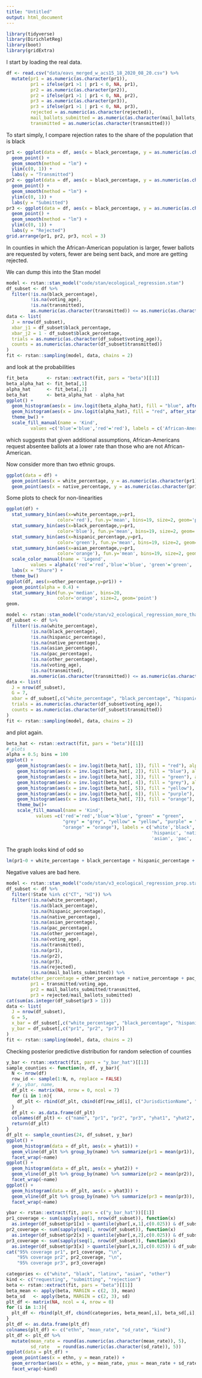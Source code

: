 ```yaml
---
title: "Untitled"
output: html_document
---
```


```r
library(tidyverse)
library(DirichletReg)
library(boot)
library(gridExtra)
```

I start by loading the real data.

```r
df <- read.csv("data/eavs_merged_w_acs15_18_2020_08_20.csv") %>%
  mutate(pr1 = as.numeric(as.character(pr1)),
         pr1 = ifelse(pr1 >1 | pr1 < 0, NA, pr1),
         pr2 = as.numeric(as.character(pr2)),
         pr2 = ifelse(pr1 >1 | pr1 < 0, NA, pr2),
         pr3 = as.numeric(as.character(pr3)),
         pr3 = ifelse(pr1 >1 | pr1 < 0, NA, pr3),
         rejected = as.numeric(as.character(rejected)),
         mail_ballots_submitted = as.numeric(as.character(mail_ballots_submitted)),
         transmitted = as.numeric(as.character(transmitted)))
```

To start simply, I compare rejection rates to the share of the population that is black

```r
pr1 <- ggplot(data = df, aes(x = black_percentage, y = as.numeric(as.character(pr1)))) + 
  geom_point() +
  geom_smooth(method = "lm") +
  ylim(c(0, 1)) +
  labs(y = "Transmitted")
pr2 <- ggplot(data = df, aes(x = black_percentage, y = as.numeric(as.character(pr2)))) + 
  geom_point() +
  geom_smooth(method = "lm") +
  ylim(c(0, 1)) +
  labs(y = "Submitted")
pr3 <- ggplot(data = df, aes(x = black_percentage, y = as.numeric(as.character(pr3)))) + 
  geom_point() +
  geom_smooth(method = "lm") +
  ylim(c(0, 1)) +
  labs(y = "Rejected")
grid.arrange(pr1, pr2, pr3, ncol = 3)
```

In counties in which the African-American population is larger, fewer ballots are requested by voters, fewer are being sent back, and more are getting rejected.

We can dump this into the Stan model 

```r
model <- rstan::stan_model("code/stan/ecological_regression.stan")
df_subset <- df %>% 
  filter(!is.na(black_percentage),
         !is.na(voting_age),
         !is.na(transmitted),
         as.numeric(as.character(transmitted)) <= as.numeric(as.character(voting_age)))
data <- list(
  J = nrow(df_subset),
  xbar_j1 = df_subset$black_percentage,
  xbar_j2 = 1 - df_subset$black_percentage,
  trials = as.numeric(as.character(df_subset$voting_age)),
  counts = as.numeric(as.character(df_subset$transmitted))
)
fit <- rstan::sampling(model, data, chains = 2)
```

and look at the probabilities

```r
fit_beta       <- rstan::extract(fit, pars = "beta")[[1]]
beta_alpha_hat <- fit_beta[,1]
alpha_hat      <- fit_beta[,2]
beta_hat       <- beta_alpha_hat - alpha_hat
ggplot() +
  geom_histogram(aes(x = inv.logit(beta_alpha_hat), fill = "blue", after_stat(density)), bins = bins, alpha = alpha) +
  geom_histogram(aes(x = inv.logit(alpha_hat), fill = "red", after_stat(density)), bins = bins, alpha = alpha) + 
  theme_bw() + 
  scale_fill_manual(name = 'Kind', 
         values =c('blue'='blue','red'='red'), labels = c('African-American','Non-African-American'))
```
which suggests that given additional assumptions, African-Americans request absentee ballots at a lower rate than those who are not African-American.

Now consider more than two ethnic groups.

```r
ggplot(data = df) + 
  geom_point(aes(x = white_percentage, y = as.numeric(as.character(pr1))), color = "blue", size = 0.1) +
  geom_point(aes(x = native_percentage, y = as.numeric(as.character(pr1))), color = "green", size = 0.1)
```

Some plots to check for non-linearities

```r
ggplot(df) +
  stat_summary_bin(aes(x=white_percentage,y=pr1,
                   color='red'), fun.y='mean', bins=19, size=2, geom='point') +
  stat_summary_bin(aes(x=black_percentage,y=pr1,
                   color='blue'), fun.y='mean', bins=19, size=2, geom='point') +
  stat_summary_bin(aes(x=hispanic_percentage,y=pr1,
                   color='green'), fun.y='mean', bins=19, size=2, geom='point') +
  stat_summary_bin(aes(x=asian_percentage,y=pr1,
                   color='orange'), fun.y='mean', bins=19, size=2, geom='point') +
  scale_color_manual(name = 'Legend', 
         values = alpha(c('red'='red','blue'='blue', 'green'='green', 'orange' = 'orange'), 0.5), labels = c('White','African-American', "Latino", 'Asian')) +
  labs(x = "Share") + 
  theme_bw()
ggplot(df, aes(x=other_percentage,y=pr1)) +
  geom_point(alpha = 0.4) +
  stat_summary_bin(fun.y='median', bins=20,
                   color='orange', size=2, geom='point')
geom.
```


```r
model <- rstan::stan_model("code/stan/v2_ecological_regression_more_than_two_groups.stan")
df_subset <- df %>% 
  filter(!is.na(white_percentage),
         !is.na(black_percentage),
         !is.na(hispanic_percentage),
         !is.na(native_percentage),
         !is.na(asian_percentage),
         !is.na(pac_percentage),
         !is.na(other_percentage),
         !is.na(voting_age),
         !is.na(transmitted),
         as.numeric(as.character(transmitted)) <= as.numeric(as.character(voting_age)))
data <- list(
  J = nrow(df_subset),
  G = 7,
  xbar = df_subset[,c("white_percentage", "black_percentage", "hispanic_percentage", "native_percentage", "asian_percentage", "pac_percentage", "other_percentage")],
  trials = as.numeric(as.character(df_subset$voting_age)),
  counts = as.numeric(as.character(df_subset$transmitted))
)
fit <- rstan::sampling(model, data, chains = 2)
```

and plot again.

```r
beta_hat <- rstan::extract(fit, pars = "beta")[[1]]
# plots
alpha = 0.5; bins = 100
ggplot() +
    geom_histogram(aes(x = inv.logit(beta_hat[, 1]), fill = "red"), alpha = alpha, bins = bins) +
    geom_histogram(aes(x = inv.logit(beta_hat[, 2]), fill = "blue"), alpha = alpha, bins = bins) +
    geom_histogram(aes(x = inv.logit(beta_hat[, 3]), fill = "green"), alpha = alpha, bins = bins) +
    geom_histogram(aes(x = inv.logit(beta_hat[, 4]), fill = "grey"), alpha = alpha, bins = bins) +
    geom_histogram(aes(x = inv.logit(beta_hat[, 5]), fill = "yellow"), alpha = alpha, bins = bins) +
    geom_histogram(aes(x = inv.logit(beta_hat[, 6]), fill = "purple"), alpha = alpha, bins = bins) +
    geom_histogram(aes(x = inv.logit(beta_hat[, 7]), fill = "orange"), alpha = alpha, bins = bins) +
    theme_bw()+ 
    scale_fill_manual(name = 'Kind', 
           values =c('red'='red','blue'='blue', "green" = "green",
                     "grey" = "grey", "yellow" = "yellow", "purple" = "purple",
                     "orange" = "orange"), labels = c('white','black',
                                                      'hispanic', 'native',
                                                      'asian', 'pac', 'other'))
```

The graph looks kind of odd so

```r
lm(pr1~0 + white_percentage + black_percentage + hispanic_percentage + native_percentage + asian_percentage + pac_percentage + other_percentage, data = df, weights = voting_age)
```
Negative values are bad here.

```r
model <- rstan::stan_model("code/stan/v3_ecological_regression_prop.stan")
df_subset <- df %>% 
  filter(!State %in% c("CT", "HI")) %>%
  filter(!is.na(white_percentage),
         !is.na(black_percentage),
         !is.na(hispanic_percentage),
         !is.na(native_percentage),
         !is.na(asian_percentage),
         !is.na(pac_percentage),
         !is.na(other_percentage),
         !is.na(voting_age),
         !is.na(transmitted),
         !is.na(pr1),
         !is.na(pr2),
         !is.na(pr3),
         !is.na(rejected),
         !is.na(mail_ballots_submitted)) %>%
  mutate(other_percentage = other_percentage + native_percentage + pac_percentage,
         pr1 = transmitted/voting_age,
         pr2 = mail_ballots_submitted/transmitted,
         pr3 = rejected/mail_ballots_submitted)
cat(sum(as.integer(df_subset$pr3 > 1)))
data <- list(
  J = nrow(df_subset),
  G = 5,
  x_bar = df_subset[,c("white_percentage", "black_percentage", "hispanic_percentage", "asian_percentage", "other_percentage")],
  y_bar = df_subset[,c("pr1", "pr2", "pr3")]
)
fit <- rstan::sampling(model, data, chains = 2)
```

Checking posterior predictive distribution for random selection of counties

```r
y_bar <- rstan::extract(fit, pars = "y_bar_hat")[[1]]
sample_counties <- function(n, df, y_bar){
  N <- nrow(df)
  row_id <- sample(1:N, n, replace = FALSE)
  # y, ybar, name, 
  df_plt <- matrix(NA, nrow = 0, ncol = 7)
  for (i in 1:n){
    df_plt <- rbind(df_plt, cbind(df[row_id[i], c("JurisdictionName", "pr1", "pr2", "pr3")], y_bar[,row_id[i],]))
  }
  df_plt <- as.data.frame(df_plt)
  colnames(df_plt) <- c("name", "pr1", "pr2", "pr3", "yhat1", "yhat2", "yhat3")
  return(df_plt)
}
df_plt <- sample_counties(24, df_subset, y_bar)
ggplot() + 
  geom_histogram(data = df_plt, aes(x = yhat1)) + 
  geom_vline(df_plt %>% group_by(name) %>% summarize(pr1 = mean(pr1)), mapping = aes(xintercept = pr1)) +
  facet_wrap(~name)
ggplot() + 
  geom_histogram(data = df_plt, aes(x = yhat2)) + 
  geom_vline(df_plt %>% group_by(name) %>% summarize(pr2 = mean(pr2)), mapping = aes(xintercept = pr2)) +
  facet_wrap(~name)
ggplot() + 
  geom_histogram(data = df_plt, aes(x = yhat3)) + 
  geom_vline(df_plt %>% group_by(name) %>% summarize(pr3 = mean(pr3)), mapping = aes(xintercept = pr3)) +
  facet_wrap(~name)
```

```r
ybar <- rstan::extract(fit, pars = c("y_bar_hat"))[[1]]
pr1_coverage <- sum(sapply(seq(1, nrow(df_subset)), function(x) 
  as.integer(df_subset$pr1[x] > quantile(ybar[,x,1],c(0.025)) & df_subset$pr1[x] < quantile(ybar[,x,1], c(0.975)))))/nrow(df_subset)
pr2_coverage <- sum(sapply(seq(1, nrow(df_subset)), function(x) 
  as.integer(df_subset$pr2[x] > quantile(ybar[,x,2],c(0.025)) & df_subset$pr2[x] < quantile(ybar[,x,2], c(0.975)))))/nrow(df_subset)
pr3_coverage <- sum(sapply(seq(1, nrow(df_subset)), function(x) 
  as.integer(df_subset$pr3[x] > quantile(ybar[,x,3],c(0.025)) & df_subset$pr3[x] < quantile(ybar[,x,3], c(0.975)))))/nrow(df_subset)
cat("95% coverage pr1", pr1_coverage, "\n",
    "95% coverage pr2", pr2_coverage, "\n",
    "95% coverage pr3", pr3_coverage)
```

```r
categories <- c("white", "black", "latinx", "asian", "other")
kind <- c("requesting", "submitting", "rejection")
beta <- rstan::extract(fit, pars = "beta")[[1]]
beta_mean <- apply(beta, MARGIN = c(2, 3), mean)
beta_sd   <- apply(beta, MARGIN = c(2, 3), sd)
plt_df <- matrix(NA, ncol = 4, nrow = 0)
for (i in 1:3){
  plt_df <- rbind(plt_df, cbind(categories, beta_mean[,i], beta_sd[,i], kind[i]))
}
plt_df <- as.data.frame(plt_df)
colnames(plt_df) <- c("ethn", "mean_rate", "sd_rate", "kind")
plt_df <- plt_df %>% 
  mutate(mean_rate = round(as.numeric(as.character(mean_rate)), 5),
         sd_rate   = round(as.numeric(as.character(sd_rate)), 5))
ggplot(data = plt_df) + 
  geom_point(aes(x = ethn, y = mean_rate)) + 
  geom_errorbar(aes(x = ethn, y = mean_rate, ymax = mean_rate + sd_rate, ymin = mean_rate - sd_rate)) +
  facet_wrap(~kind)
```






















